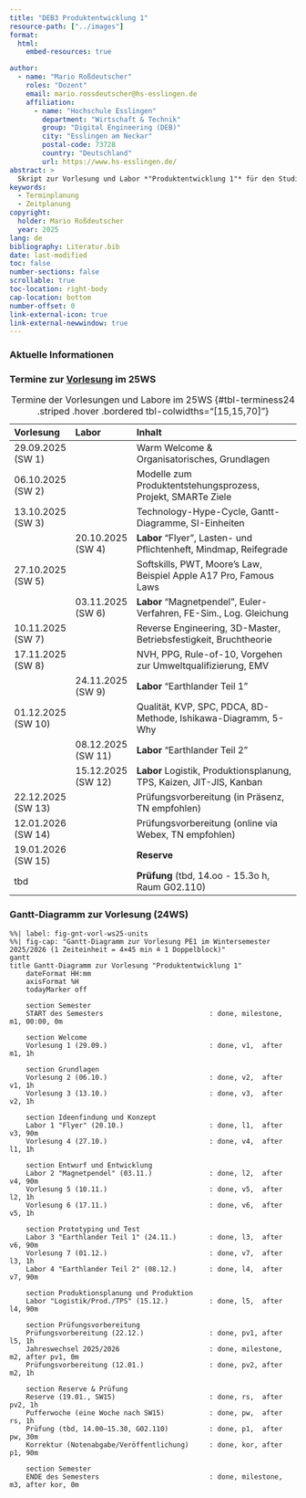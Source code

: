 ```yaml
---
title: "DEB3 Produktentwicklung 1"
resource-path: ["../images"]
format:
  html:
    embed-resources: true

author:
  - name: "Mario Roßdeutscher"
    roles: "Dozent"
    email: mario.rossdeutscher@hs-esslingen.de
    affiliation: 
      - name: "Hochschule Esslingen"
        department: "Wirtschaft & Technik"
        group: "Digital Engineering (DEB)"
        city: "Esslingen am Neckar"
        postal-code: 73728
        country: "Deutschland"
        url: https://www.hs-esslingen.de/
abstract: > 
  Skript zur Vorlesung und Labor *"Produktentwicklung 1"* für den Studiengang Digital Engineering DEB3 im Wintersemester 2025/2026
keywords:
  - Terminplanung
  - Zeitplanung
copyright: 
  holder: Mario Roßdeutscher
  year: 2025
lang: de
bibliography: Literatur.bib
date: last-modified
toc: false
number-sections: false
scrollable: true
toc-location: right-body
cap-location: bottom
number-offset: 0
link-external-icon: true
link-external-newwindow: true
---
```


<!-- -------------------------------------------------------------------------

                       Termine Wintersemester 2024/2025 DEB3

-------------------------------------------------------------------------- -->

### Aktuelle Informationen

<!-- -------------------------------------------------------------------------

::: {.callout-tip}
## Noten DE3.PRO1-V3 in HE-Online ab Freitag, 31.01.2025 EoB
Die Noten der Klausur DE3.PRO1-V3 vom 20.01.2025 sind ab **Freitag, 31.01.2025 EoB** in [HE-Online](https://heonline.hs-esslingen.de/) verfügbar!
:::


::: {.callout-tip}
## Termin zur Prüfungseinsicht DE3.PRO1-V3
Zur Vereinbarung eines individuellen Termins zur Prüfungseinsicht melden Sie sich bitte per Mail ([christian.anders@hs-esslingen.de](mailto:christian.anders@hs-esslingen.de)).
:::
-------------------------------------------------------------------------- -->


### Termine zur [Vorlesung](https://moodle.hs-esslingen.de/moodle/course/view.php?id=32955) im 25WS

<!--

CA 24WS
+-------------+------------+---------------------------------------------------------------------+
| Vorlesung   | Labor      | Inhalt                                                              |
+=============+============+=====================================================================+
| 23.09.2024  |            | Warm Welcome & Organisatorisches                                    | 
+-------------+------------+---------------------------------------------------------------------+
| 30.09.2024  |            | Modelle zum Produktentstehungsprozess, Projekt, SMARTe Ziele        | 
+-------------+------------+---------------------------------------------------------------------+
| 07.10.2024  |            | Technology-Hype-Cycle, Gantt-Diagramme, SI-Einheiten                | 
+-------------+------------+---------------------------------------------------------------------+
|             | 14.10.2024 | **Labor** "Flyer", Lasten- und Pflichtenheft, Mindmap, Reifegrade   | 
+-------------+------------+---------------------------------------------------------------------+
| 21.10.2024  |            | Softskills, PWT, Moore's Law, Beispiel Apple A17 Pro, Famous Laws   | 
+-------------+------------+---------------------------------------------------------------------+
|             | 28.10.2024 | **Labor** "Magnetpendel", Euler-Verfahren, FE-Sim., Log. Gleichung  | 
+-------------+------------+---------------------------------------------------------------------+
| 04.11.2024  |            | Reverse Engineering, 3D-Master, Betriebsfestigkeit, Bruchtheorie    | 
+-------------+------------+---------------------------------------------------------------------+
| 11.11.2024  |            | NVH, PPG, Rule-of-10, Vorgehen zur Umweltqualifizierung, EMV        | 
+-------------+------------+---------------------------------------------------------------------+
|             | 18.11.2024 | **Labor** "Earthlander Teil 1"                                      | 
+-------------+------------+---------------------------------------------------------------------+
| 25.11.2024  |            | Qualität, KVP, SPC, PDCA, 8D-Methode, Ishikawa-Diagramm, 5-Why      | 
+-------------+------------+---------------------------------------------------------------------+
|             | 02.12.2024 | **Labor** "Earthlander Teil 2"                                      | 
+-------------+------------+---------------------------------------------------------------------+
| 09.12.2024  |            | Labor Logistik, Produktionsplanung, TPS, Kaizen, JIT-JIS, Kanban    | 
+-------------+------------+---------------------------------------------------------------------+
| 16.12.2024  |            | Prüfungsvorbereitung (in Präsenz, TN empfohlen)                     | 
+-------------+------------+---------------------------------------------------------------------+
| 13.01.2025  |            | Prüfungsvorbereitung (online via Webex, TN empfohlen)               | 
+-------------+------------+---------------------------------------------------------------------+
| 20.01.2025  |            | **Prüfung** (20.01.2025, 14.oo - 15.3o h, Raum G02.110)             | 
+-------------+------------+---------------------------------------------------------------------+
: Termine der Vorlesungen und Labore im Wintersemester 2024/2025 {#tbl-terminess24 .striped .hover .bordered tbl-colwidths="[15,15,70]"}


-->

| Vorlesung             | Labor                  | Inhalt                                                              |
|:----------------------|:-----------------------|:--------------------------------------------------------------------|
| 29.09.2025<br>(SW 1)  |                        | Warm Welcome & Organisatorisches, Grundlagen                  |
| 06.10.2025<br>(SW 2)  |                        | Modelle zum Produktentstehungsprozess, Projekt, SMARTe Ziele        |
| 13.10.2025<br>(SW 3)  |                        | Technology-Hype-Cycle, Gantt-Diagramme, SI-Einheiten                |
|                        | 20.10.2025<br>(SW 4)  | **Labor** "Flyer", Lasten- und Pflichtenheft, Mindmap, Reifegrade   |
| 27.10.2025<br>(SW 5)  |                        | Softskills, PWT, Moore's Law, Beispiel Apple A17 Pro, Famous Laws   |
|                        | 03.11.2025<br>(SW 6)  | **Labor** "Magnetpendel", Euler-Verfahren, FE-Sim., Log. Gleichung  |
| 10.11.2025<br>(SW 7)  |                        | Reverse Engineering, 3D-Master, Betriebsfestigkeit, Bruchtheorie    |
| 17.11.2025<br>(SW 8)  |                        | NVH, PPG, Rule-of-10, Vorgehen zur Umweltqualifizierung, EMV        |
|                        | 24.11.2025<br>(SW 9)  | **Labor** "Earthlander Teil 1"                                      |
| 01.12.2025<br>(SW 10) |                        | Qualität, KVP, SPC, PDCA, 8D-Methode, Ishikawa-Diagramm, 5-Why      |
|                        | 08.12.2025<br>(SW 11) | **Labor** "Earthlander Teil 2"                                      |
|                       | 15.12.2025<br>(SW 12)  | **Labor** Logistik, Produktionsplanung, TPS, Kaizen, JIT-JIS, Kanban    |
| 22.12.2025<br>(SW 13) |                        | Prüfungsvorbereitung (in Präsenz, TN empfohlen)                     |
| 12.01.2026<br>(SW 14) |                        | Prüfungsvorbereitung (online via Webex, TN empfohlen)               |
| 19.01.2026<br>(SW 15) |                        | **Reserve**                                                         |
| tbd       <br>        |                        | **Prüfung** (tbd, 14.oo - 15.3o h, Raum G02.110)                    |
: Termine der Vorlesungen und Labore im 25WS {#tbl-terminess24 .striped .hover .bordered tbl-colwidths="[15,15,70]"}


### Gantt-Diagramm zur Vorlesung (24WS)

<!--
CA 24 WS 


```mermaid
%%| fig-width: 
%%| label: fig-label-gntvorlesungpe1
%%| fig-cap: "Gantt-Diagramm zur Vorlesung PE1 im Wintersemester 2024/2025 (1 Zeiteinheit = 4x45min)"
gantt
title Gantt-Diagramm zur Vorlesung "Produktentwicklung 1"
    dateFormat HH:mm
    axisFormat %H
    todayMarker off

    section Welcome
    START des Semesters: done, milestone, m1, 00:00, 0m
    Vorlesung 1 (23.09.) : done, t1, after m1, 1h
    section Grundlagen
    Vorlesung 2 (30.09.) : done, t2, after t1, 1h
    Vorlesung 3 (07.10.) : done, t3, after t2, 1h
    section Ideenfindung und Konzept
    Labor 1 "Flyer" (14.10.): done, l1, after t3, 90m
    Vorlesung 4 (21.10.) : done, t4, after l1, 1h
    section Entwurf und Entwicklung
    Labor 2 "Magnetpendel" (28.10.) : done, l2, after t4, 90m
    Vorlesung 5 (04.11.) : done, t5, after l2, 1h
    Vorlesung 6 (11.11.) : done, t6, after t5, 1h
    section Prototyping und Test
    Labor 3 "Earthlander Teil 1" (18.11.) : done, l3, after t6, 90m
    Vorlesung 7 (25.11.) : done, t7, after l3, 1h
    Labor 4 "Earthlander Teil 2" (02.12.) : done, l4, after t7, 90m
    section Produktionsplanung und Produktion
    Vorlesung 8 (09.12.): done, t8, after l4, 1h
    section Prüfungsvorbereitung
    Prüfungsvorbereitung (16.12.) : done, t9, after t8, 1h
    Jahreswechsel 2024/2025 : done, milestone, m2, after t9, 0m
    Prüfungsvorbereitung (13.01.) : done, t10, after m2, 1h
    section Prüfung
    Prüfung (20.01.2025 14.oo - 15.3o h, Raum G02.110): done, p1, after t10, 30m
    Korrektur (Noten sind ab 31.01. in HE-Online verfügbar) : done, t11, after p1, 90m
    ENDE des Semesters : done, milestone, m3, after t11, 0m
```



Mario - mit Terminen (Achse unten nicht lesbar) 24 WS 


```mermaid
%%| label: fig-gnt-vorl-ws25
%%| fig-cap: "Gantt-Diagramm zur Vorlesung PE1 im Wintersemester 2025/2026 (Aktivitäten dauern bis zum nächsten Termin)"
gantt
    title Gantt-Diagramm zur Vorlesung "Produktentwicklung 1" (WS 2025/2026)
    dateFormat  YYYY-MM-DD
    axisFormat  %d.%m.%Y
    todayMarker off

    section Semester
    START des Semesters                       : milestone, m1, 2025-09-29, 0d

    section Welcome
    Vorlesung 1 (29.09.)                      : v1,  2025-09-29, 2025-10-06

    section Grundlagen
    Vorlesung 2 (06.10.)                      : v2,  2025-10-06, 2025-10-13
    Vorlesung 3 (13.10.)                      : v3,  2025-10-13, 2025-10-20

    section Ideenfindung & Konzept
    Labor 1 "Flyer" (20.10.)                  : l1,  2025-10-20, 2025-10-27
    Vorlesung 4 (27.10.)                      : v4,  2025-10-27, 2025-11-03

    section Entwurf & Entwicklung
    Labor 2 "Magnetpendel" (03.11.)           : l2,  2025-11-03, 2025-11-10
    Vorlesung 5 (10.11.)                      : v5,  2025-11-10, 2025-11-17
    Vorlesung 6 (17.11.)                      : v6,  2025-11-17, 2025-11-24

    section Prototyping & Test
    Labor 3 "Earthlander 1" (24.11.)          : l3,  2025-11-24, 2025-12-01
    Vorlesung 7 (01.12.)                      : v7,  2025-12-01, 2025-12-08
    Labor 4 "Earthlander 2" (08.12.)          : l4,  2025-12-08, 2025-12-15
    Labor 5 "Logistik/Prod./TPS" (15.12.)     : l5,  2025-12-15, 2025-12-22

    section Prüfungsvorbereitung
    Vorbereitung (22.12.)                     : pv1, 2025-12-22, 2026-01-12
    Vorbereitung (12.01.)                     : pv2, 2026-01-12, 2026-01-19

    section Reserve & Prüfung
    Reserve (19.01., SW15)                    : v15, 2026-01-19, 2026-01-26
    Pufferwoche (eine Woche nach SW15)        : pw,  2026-01-26, 2026-02-02
    Prüfung (tbd, 14.oo–15.3o, G02.110)       : milestone, px, 2026-02-02, 0d

    section Semester
    ENDE des Semesters                        : milestone, m3, after px, 0d

```

-->

```mermaid
%%| label: fig-gnt-vorl-ws25-units
%%| fig-cap: "Gantt-Diagramm zur Vorlesung PE1 im Wintersemester 2025/2026 (1 Zeiteinheit = 4×45 min ≙ 1 Doppelblock)"
gantt
title Gantt-Diagramm zur Vorlesung "Produktentwicklung 1"
    dateFormat HH:mm
    axisFormat %H
    todayMarker off

    section Semester
    START des Semesters                          : done, milestone, m1, 00:00, 0m

    section Welcome
    Vorlesung 1 (29.09.)                         : done, v1,  after m1, 1h

    section Grundlagen
    Vorlesung 2 (06.10.)                         : done, v2,  after v1, 1h
    Vorlesung 3 (13.10.)                         : done, v3,  after v2, 1h

    section Ideenfindung und Konzept
    Labor 1 "Flyer" (20.10.)                     : done, l1,  after v3, 90m
    Vorlesung 4 (27.10.)                         : done, v4,  after l1, 1h

    section Entwurf und Entwicklung
    Labor 2 "Magnetpendel" (03.11.)              : done, l2,  after v4, 90m
    Vorlesung 5 (10.11.)                         : done, v5,  after l2, 1h
    Vorlesung 6 (17.11.)                         : done, v6,  after v5, 1h

    section Prototyping und Test
    Labor 3 "Earthlander Teil 1" (24.11.)        : done, l3,  after v6, 90m
    Vorlesung 7 (01.12.)                         : done, v7,  after l3, 1h
    Labor 4 "Earthlander Teil 2" (08.12.)        : done, l4,  after v7, 90m

    section Produktionsplanung und Produktion
    Labor "Logistik/Prod./TPS" (15.12.)          : done, l5,  after l4, 90m

    section Prüfungsvorbereitung
    Prüfungsvorbereitung (22.12.)                : done, pv1, after l5, 1h
    Jahreswechsel 2025/2026                      : done, milestone, m2, after pv1, 0m
    Prüfungsvorbereitung (12.01.)                : done, pv2, after m2, 1h

    section Reserve & Prüfung
    Reserve (19.01., SW15)                       : done, rs,  after pv2, 1h
    Pufferwoche (eine Woche nach SW15)           : done, pw,  after rs, 1h
    Prüfung (tbd, 14.00–15.30, G02.110)          : done, p1,  after pw, 30m
    Korrektur (Notenabgabe/Veröffentlichung)     : done, kor, after p1, 90m

    section Semester
    ENDE des Semesters                           : done, milestone, m3, after kor, 0m

```

<!--
::: {.callout-important}
## Prüfungstermin DEB3 "Produktentwicklung 1" im WS2024/2025
**Montag, 20. Januar 2025, 14.oo - 15.30 h**!
WICHTIG! Bitte mindestens **15 Minuten VOR Beginn der Prüfung** im Prüfungsraum (**Raum G02.110**) eintreffen! (Diese 15 Minuten sind die absolute DEADLINE!) Ein früheres, deutlich stressfreies Erscheinen wird dringendst empfohlen!!! (Tipp: 30 Minuten vor Beginn der Prüfung). 
:::

::: {.callout-warning}
## ÄNDERUNGEN BEI ZEITEN VON VORLESUNGEN UND LABOREN!
Abweichend vom Raster der Vorlesungs-Zeiten der Hochschule Esslingen werden die Zeiten der Vorlesung und Labore *"Produktentwicklung 1"* im Wintersemester 2024/2025 in einem abweichenden Zeitraster erfolgen. Diese Abweichung gründet auf Wünschen und Vorschlägen der Studierenden und ist gültig, bis von Seiten der Studierenden oder des Dozenten oder der Hochschule andere Wünsche und Vorschläge geäußert werden. Für den Fall, dass kein gemeinsam getragener Vorschlag zum Zeitraster erreicht werden kann gelten die Zeitvorgaben der Hochschule Esslingen. Die [Bringschuld](https://de.wikipedia.org/wiki/Bringschuld#Informationsverwaltung) für Anregungen zu Änderungen am jeweils gültigen Zeitraster liegt beim jeweils mit dem aktuell gültigen Zeitraster Unzufriedenen.
:::

### Vorlesungs-Zeiten PE1 im WS2024/2025 (ab 30.09.2024)

**11:30 bis 12:45 Uhr → Vorlesung**
12:45 bis 13:15 Uhr → Pause
**13:15 bis 15:00 Uhr → Vorlesung**


### Labor-Zeiten PE1 im WS2024/2025 (ab 30.09.2024)

**11:30 bis 12:30 Uhr → Labor**
12:30 bis 13:00 Uhr → Pause
**13:00 bis 16:30 Uhr → Labor**



### Vorlesungs-Zeiten lt. Hochschule Esslingen
 
1.	Stunde: 8:00 bis 9:30 Uhr
2.	Stunde: 9:45 bis 11:15 Uhr
3.	Stunde: **11:30 bis 13:00 Uhr → Vorlesung/Labor**
4.	Stunde: 13:00 bis 14:00 Uhr → Pause
5.	Stunde: **14:00 bis 15:30 Uhr → Vorlesung/Labor**
6.	Stunde: **15:45 bis 17:15 Uhr → Labor**
7.	Stunde: 17:30 bis 19:00 Uhr

<!--
### Gantt-Diagramme zu den Vorlesungen im WS 2024/2025

```mermaid
%%| fig-width: 
%%| label: fig-label-gntvorlesung241021
%%| fig-cap: "Gantt-Diagramm zur 4. Vorlesung PE1 am 2024-10-21"
gantt
title Gantt-Diagramm zur 4. Vorlesung PE1 am 2024-10-21
    dateFormat HH:mm
    axisFormat %H:%M
    todayMarker off

    section V4.1
    Softskills (Kapitel 6) : t1, 11:30, 75m

    section Pause
    Mittagspause: done, p1, after t1, 30m
   
    section V4.2
    Rezept Brownies : t2, after p1, 5m
    PWT (Kapitel 3.1) : t3, after t2, 25m
    Apple A17 Pro SoC : t4, after t3, 45m
    Famous Laws : t5, after t4, 30m
```


```mermaid
%%| fig-width: 
%%| label: fig-label-gntvorlesung241104
%%| fig-cap: "Gantt-Diagramm zur 5. Vorlesung PE1 am 2024-11-04"
gantt
title Gantt-Diagramm zur 5. Vorlesung PE1 am 2024-11-04
    dateFormat HH:mm
    axisFormat %H:%M
    todayMarker off

    section V5.1
    Rückblick Labor Magnetpendel : t1, 11:30, 30m
    Reverse Engineering (Kapitel 3.3) : t2, after t1, 45m

    section Pause
    Mittagspause : done, p1, after t2, 30m
   
    section V5.2
    Reverse Engineering (Kapitel 3.3) : t3, after p1, 15m
    3D-Master (Kapitel 3.6) : t4, after t3, 15m
    Betriebsfestigkeit (Kapitel 3.7) : t5, after t4, 50m
    Bruchtheorie (Kapitel 3.7.3) : t6, after t5, 25m
```

<!-- 
Tipp: Reverse-Engineering 15 min kürzen.
Idee: Übungsaufgabe Betriebsfestigkeit in der Vorlesung rechnen.
-->

<!--
```mermaid
%%| fig-width: 
%%| label: fig-label-gntvorlesung241111
%%| fig-cap: "Gantt-Diagramm zur 6. Vorlesung PE1 am 2024-11-11"
gantt
title Gantt-Diagramm zur 6. Vorlesung PE1 am 2024-11-11
    dateFormat HH:mm
    axisFormat %H:%M
    todayMarker off

    section V6.1
    Rückblick Betriebsfestigkeit + Video Wind Turbine Blade Fatigue Testing : t1, 11:30, 30m
    NVH (Kapitel 3.8) : t2, after t1, 15m
    Kostenbeeinflussung im PEP (Kapitel 3.9.1) : t3, after t2, 30m

    section Pause
    Mittagspause : done, p1, after t3, 30m
   
    section V6.2
    Rule-of-10 + PPG (Kapitel 3.9.2 + 3.9.3) : t4, after p1, 15m
    Besichtigung Klimaschrank : crit, t5, after t4, 15m
    Umweltqualifizierung (Kapitel 4.3) : t6, after t5, 75m
```
-->

<!--
### Gantt-Diagramme zur Prüfungsvorbereitung im WS 2024/2025

```mermaid
%%| fig-width: 
%%| label: fig-label-gntpv1_241216
%%| fig-cap: "Gantt-Diagramm zur 1. Prüfungsvorbereitung PE1 am 2024-12-16"
gantt
title Gantt-Diagramm zur 1. Prüfungsvorbereitung PE1 am 2024-12-16
    dateFormat HH:mm
    axisFormat %H:%M
    todayMarker off

    section PV1.1
    Skript PE1 Version WS24/25 ist in Moodle online (→ Freeze der prüfungsrelevanten Inhalte ist erfolgt) : crit, milestone, m1, 11:30, 0m
    Gemeinsame Sichtung der im Skript im Semester ergänzten und geänderten Inhalte : t1, after m1, 60m
    Feedback zu den zurückliegenden Vorlesungen und Laboren : t2, after t1, 15m
    section Pause
    Mittagspause : done, p1, after t2, 30m
   
    section PV1.2
    HTML-Dokument zur Prüfungsvorbereitung ist in Moodle online: crit, milestone, m2, after p1, 0m
    Q & A (in Präsenz, TN freiwillig) : t3, after p1, 105m
```


```mermaid
%%| fig-width: 
%%| label: fig-label-gntpv2_250113
%%| fig-cap: "Gantt-Diagramm zur 2. Prüfungsvorbereitung PE1 am 2025-01-13"
gantt
title Gantt-Diagramm zur 2. Prüfungsvorbereitung PE1 am 2025-01-13
    dateFormat HH:mm
    axisFormat %H:%M
    todayMarker off

    section PV2.1
    Templates der Prüfungsfragen Version WS24/25 ist in Moodle online : crit, milestone, m1, 11:30, 0m
    Q & A (online via Webex, TN freiwillig) : t1, 11:30, 75m

    section Pause
    Mittagspause : done, p1, after t1, 30m
   
    section PV2.2
    Q & A (online via Webex, TN freiwillig) : t2, after p1, 105m
```
-->

<!--
::: {.callout-important}
## Fragen zur Prüfungsvorbereitung?
Bei Fragen zur Prüfungsvorbereitung melden Sie sich bitte gerne jederzeit mit Ihrer Frage oder zur Vereinbarung eines individuellen [Webex-Meetings](https://hs-esslingen.webex.com/meet/christian.anders) per Mail ([christian.anders@hs-esslingen.de](mailto:christian.anders@hs-esslingen.de)).
:::
-->